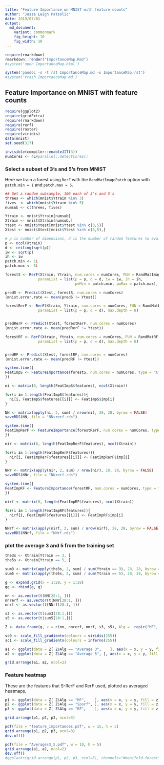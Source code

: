 ```yaml
---
title: "Feature Importance on MNIST with feature counts"
author: "Jesse Leigh Patsolic"
date: 2019/07/01
output:
  md_document:
    variant: commonmark
    fig_height: 10
    fig_width: 10
---
```


<!--
### ### INITIAL COMMENTS HERE ###
###
### Jesse Leigh Patsolic
### 2019
### S.D.G
#
-->

```r
require(rmarkdown)
rmarkdown::render("ImportanceMap.Rmd")
#system('open ImportanceMap.html')

system('pandoc -s -t rst ImportanceMap.md -o ImportanceMap.rst')
#system('trash ImportanceMap.md')
```

<style type="text/css">
.table {
    width: 40%;
}
tr:hover {background-color:#f5f5f5;}
</style>

## Feature Importance on MNIST with feature counts

```r
require(ggplot2)
require(gridExtra)
require(rmarkdown)
require(rerf)
require(raster)
require(viridis)
data(mnist)
set.seed(317)

invisible(compiler::enableJIT(3))
numCores <- 4L#parallel::detectCores()
```

### Select a subset of 3's and 5's from MNIST


Here we train a forest using `RerF` with the `RandMatImagePatch` option
with `patch.min = 1` and `patch.max = 5`.

```r
## Get a random subsample, 100 each of 3's and 5's
threes <- which(mnist$Ytrain %in% 3)
fives  <- which(mnist$Ytrain %in% 5)
numsub <- c(threes, fives)

Ytrain <- mnist$Ytrain[numsub]
Xtrain <- mnist$Xtrain[numsub,]
Ytest <- mnist$Ytest[mnist$Ytest %in% c(3,5)]
Xtest <- mnist$Xtest[mnist$Ytest %in% c(3,5),]
```

```r
# p is number of dimensions, d is the number of random features to evaluate, iw is image width, ih is image height, patch.min is min width of square patch to sample pixels from, and patch.max is the max width of square patch
p <- ncol(Xtrain)
d <- ceiling(sqrt(p))
iw <- sqrt(p)
ih <- iw
patch.min <- 1L
patch.max <- 5L

forestS <- RerF(Xtrain, Ytrain, num.cores = numCores, FUN = RandMatImagePatch,
               paramList = list(p = p, d = d, iw = iw, ih = ih,
                                pwMin = patch.min, pwMax = patch.max), max.depth = 8)

predS <- Predict(Xtest, forestS, num.cores = numCores)
(mnist.error.rate <- mean(predS != Ytest))
```

```r
forestRerF <- RerF(Xtrain, Ytrain, num.cores = numCores, FUN = RandMatBinary,
               paramList = list(p = p, d = d), max.depth = 8)


predRerF <- Predict(Xtest, forestRerF, num.cores = numCores)
(mnist.error.rate <- mean(predRerF != Ytest))
```

```r
forestRF <- RerF(Xtrain, Ytrain, num.cores = numCores, FUN = RandMatRF,
               paramList = list(p = p, d = d), max.depth = 8)


predRF <- Predict(Xtest, forestRF, num.cores = numCores)
(mnist.error.rate <- mean(predRF != Ytest))
```

```r
system.time({
FeatImpS <- FeatureImportance(forestS, num.cores = numCores, type = "C")
})

ni <- matrix(0, length(FeatImpS$features), ncol(Xtrain))

for(i in 1:length(FeatImpS$features)){
  ni[i, FeatImpS$features[[i]]] <- FeatImpS$imp[i]
}

NN <- matrix(apply(ni, 2, sum) / nrow(ni), 28, 28, byrow = FALSE)
saveRDS(NN, file = "NNsrerf.rds")

system.time({
FeatImpRerF <- FeatureImportance(forestRerF, num.cores = numCores, type = "C")
})

nir <- matrix(0, length(FeatImpRerF$features), ncol(Xtrain))

for(i in 1:length(FeatImpRerF$features)){
  nir[i, FeatImpRerF$features[[i]]] <- FeatImpRerF$imp[i]
}

NNr <- matrix(apply(nir, 2, sum) / nrow(nir), 28, 28, byrow = FALSE)
saveRDS(NNr, file = "NNrerf.rds")

system.time({
FeatImpRF <- FeatureImportance(forestRF, num.cores = numCores, type = "C")
})

nirf <- matrix(0, length(FeatImpRF$features), ncol(Xtrain))

for(i in 1:length(FeatImpRF$features)){
  nirf[i, FeatImpRF$features[[i]]] <- FeatImpRF$imp[i]
}

NNrf <- matrix(apply(nirf, 2, sum) / nrow(nirf), 28, 28, byrow = FALSE)
saveRDS(NNrf, file = "NNrf.rds")
```

### plot the average 3 and 5 from the training set

```r
the3s <- Xtrain[Ytrain == 3, ]
the5s <- Xtrain[Ytrain == 5, ]

sum3 <- matrix(apply(the3s, 2, sum) / sum(Ytrain == 3), 28, 28, byrow = FALSE)
sum5 <- matrix(apply(the5s, 2, sum) / sum(Ytrain == 5), 28, 28, byrow = FALSE)

g <- expand.grid(x = 1:28, y = 1:28)
gg <- rbind(g, g)

nn <- as.vector(t(NN[28:1, ]))
nnrerf <- as.vector(t(NNr[28:1, ]))
nnrf <- as.vector(t(NNrf[28:1, ]))

s3 <- as.vector(t(sum3[28:1,]))
s5 <- as.vector(t(sum5[28:1,]))

Z <- data.frame(g, z = c(nn, nnrerf, nnrf, s3, s5), Alg =  rep(c("MF", "Sporf", "RF", "Average 3", "Average 5"), each = length(nn)))

sc0 <- scale_fill_gradientn(colours = viridis(255))
sc1 <- scale_fill_gradientn(colours = inferno(255))

a1 <- ggplot(data = Z[ Z$Alg == "Average 3",    ], aes(x = x, y = y, fill = z)) + geom_raster() + theme_void() + guides(fill = FALSE) + sc1 + ggtitle("Average 3")
a2 <- ggplot(data = Z[ Z$Alg == "Average 5", ], aes(x = x, y = y, fill = z)) + geom_raster() + theme_void() + guides(fill = FALSE) + sc1 + ggtitle("Average 5")

grid.arrange(a1, a2, ncol=2)
```


### Feature heatmap

These are the features that S-RerF and RerF used, plotted as averaged heatmaps.

```r
p1 <- ggplot(data = Z[ Z$Alg == "MF",    ], aes(x = x, y = y, fill = z)) + geom_raster() + theme_void() + guides(fill = FALSE) + sc1+ ggtitle("MF")
p2 <- ggplot(data = Z[ Z$Alg == "Sporf", ], aes(x = x, y = y, fill = z)) + geom_raster() + theme_void() + guides(fill = FALSE) + sc1+ ggtitle("Sporf")
p3 <- ggplot(data = Z[ Z$Alg == "RF",    ], aes(x = x, y = y, fill = z)) + geom_raster() + theme_void() + guides(fill = FALSE) + sc1+ ggtitle("RF")

grid.arrange(p1, p2, p3, ncol=3)
```


```r
pdf(file = "feature_importances.pdf", w = 15, h = 5)
grid.arrange(p1, p2, p3, ncol=3)
dev.off()

pdf(file = "Averages3_5.pdf", w = 10, h = 5)
grid.arrange(a1, a2, ncol=2)
dev.off()
#ggslackr(grid.arrange(p1, p2, p3, ncol=3), channels="#manifold-forest")
```

<!--
#   Time:
##  Working status:
### Comments:
####Soli Deo Gloria
-->

